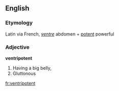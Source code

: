 ==English==

===Etymology===
Latin via French, ''[[ventre]]'' abdomen + [[potent]] powerful
===Adjective===
'''ventripotent'''

#Having a big belly,
#Gluttonous

[[fr:ventripotent]]